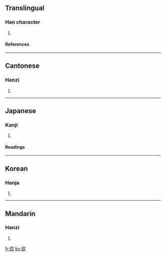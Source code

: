 ==Translingual==
===Han character===
{{Han char|rn=9|rad=人|as=08|sn=10|four=2621<sub>1</sub>|canj=人日心心 (OAPP)}}
# {{defn|Han}}
====References====
{{Han ref|kx=0109.100|dkj=00800|dj=0232.080|hdz=10177.040|uh=5031|ud=20529|bh=D0DC|bd=53468}}
----
==Cantonese==
===Hanzi===
{{yue-hanzi|jyut=|y=wan6}}
# {{defn|Cantonese}}
----
==Japanese==
===Kanji===
{{ja-kanji|grade=|rs=人08}}
# {{defn|Japanese}}
====Readings====
{{ja-readings|on=[[こん]] (kon), [[ごん]] (gon)|kun=}}
----
==Korean==
===Hanja===
{{ko-hanja|hangeul=혼|rv=hon|mr=hon}}
# {{defn|Korean}}
----
==Mandarin==
===Hanzi===
{{cmn-hanzi|pin=[[hùn]] ([[hun4]]), [[jū]] ([[ju1]])|wg=hun<sup>4</sup>, chü<sup>1</sup>}}
# {{defn|Mandarin}}

[[fr:倱]]
[[ko:倱]]
